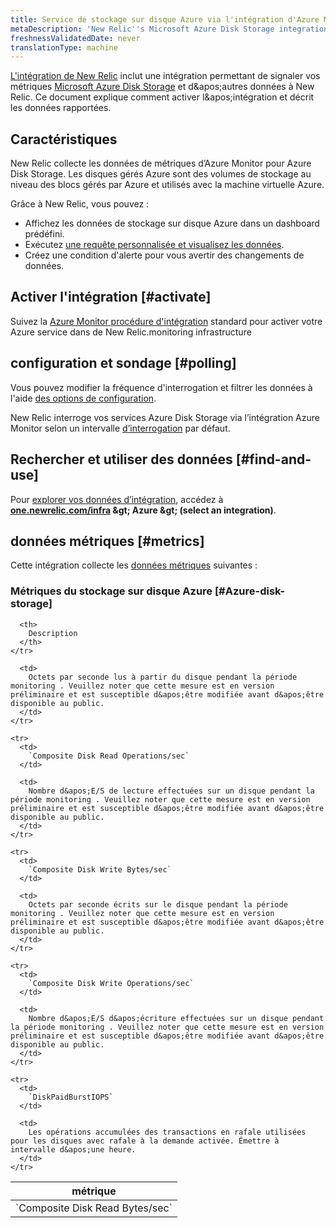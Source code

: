 ```yaml
---
title: Service de stockage sur disque Azure via l'intégration d'Azure Monitor
metaDescription: 'New Relic''s Microsoft Azure Disk Storage integration: what data it reports and how to enable it.'
freshnessValidatedDate: never
translationType: machine
---
```


[L&apos;intégration de New Relic](/docs/infrastructure/introduction-infra-monitoring) inclut une intégration permettant de signaler vos métriques [Microsoft Azure Disk Storage](https://azure.microsoft.com/en-us/products/storage/disks/) et d&amp;apos;autres données à New Relic. Ce document explique comment activer l&amp;apos;intégration et décrit les données rapportées.

## Caractéristiques

New Relic collecte les données de métriques d’Azure Monitor pour Azure Disk Storage. Les disques gérés Azure sont des volumes de stockage au niveau des blocs gérés par Azure et utilisés avec la machine virtuelle Azure.

Grâce à New Relic, vous pouvez :

* Affichez les données de stockage sur disque Azure dans un dashboard prédéfini.
* Exécutez [une requête personnalisée et visualisez les données](/docs/infrastructure/integrations-getting-started/getting-started/use-integration-data-new-relic-insights).
* Créez une condition d&apos;alerte pour vous avertir des changements de données.

## Activer l&apos;intégration [#activate]

Suivez la [Azure Monitor procédure d&apos;intégration](/docs/infrastructure/microsoft-azure-integrations/azure-integrations-list/azure-monitor) standard pour activer votre Azure service dans de New Relic.monitoring infrastructure

## configuration et sondage [#polling]

Vous pouvez modifier la fréquence d&apos;interrogation et filtrer les données à l&apos;aide [des options de configuration](/docs/infrastructure/microsoft-azure-integrations/azure-integrations-list/azure-monitor/#settings).

New Relic interroge vos services Azure Disk Storage via l’intégration Azure Monitor selon un intervalle [d’interrogation](/docs/infrastructure/microsoft-azure-integrations/azure-integrations-list/azure-monitor/#settings) par défaut.

## Rechercher et utiliser des données [#find-and-use]

Pour [explorer vos données d’intégration](/docs/infrastructure/integrations/find-use-infrastructure-integration-data), accédez à <DNT>**[one.newrelic.com/infra](https://one.newrelic.com/infra) &amp;gt; Azure &amp;gt; (select an integration)**</DNT>.

## données métriques [#metrics]

Cette intégration collecte les [données métriques](/docs/infrastructure/integrations-getting-started/getting-started/understand-integration-data-data-types#metric) suivantes :

### Métriques du stockage sur disque Azure [#Azure-disk-storage]

<table>
  <thead>
    <tr>
      <th style={{ width: "300px" }}>
        métrique
      </th>

      <th>
        Description
      </th>
    </tr>
  </thead>

  <tbody>
    <tr>
      <td>
        `Composite Disk Read Bytes/sec`
      </td>

      <td>
        Octets par seconde lus à partir du disque pendant la période monitoring . Veuillez noter que cette mesure est en version préliminaire et est susceptible d&apos;être modifiée avant d&apos;être disponible au public.
      </td>
    </tr>

    <tr>
      <td>
        `Composite Disk Read Operations/sec`
      </td>

      <td>
        Nombre d&apos;E/S de lecture effectuées sur un disque pendant la période monitoring . Veuillez noter que cette mesure est en version préliminaire et est susceptible d&apos;être modifiée avant d&apos;être disponible au public.
      </td>
    </tr>

    <tr>
      <td>
        `Composite Disk Write Bytes/sec`
      </td>

      <td>
        Octets par seconde écrits sur le disque pendant la période monitoring . Veuillez noter que cette mesure est en version préliminaire et est susceptible d&apos;être modifiée avant d&apos;être disponible au public.
      </td>
    </tr>

    <tr>
      <td>
        `Composite Disk Write Operations/sec`
      </td>

      <td>
        Nombre d&apos;E/S d&apos;écriture effectuées sur un disque pendant la période monitoring . Veuillez noter que cette mesure est en version préliminaire et est susceptible d&apos;être modifiée avant d&apos;être disponible au public.
      </td>
    </tr>

    <tr>
      <td>
        `DiskPaidBurstIOPS`
      </td>

      <td>
        Les opérations accumulées des transactions en rafale utilisées pour les disques avec rafale à la demande activée. Émettre à intervalle d&apos;une heure.
      </td>
    </tr>
  </tbody>
</table>